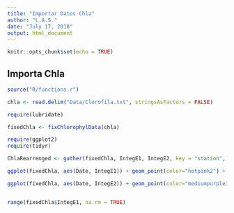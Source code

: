 ```yaml
---
title: "Importar Datos Chla"
author: "L.A.S."
date: "July 17, 2018"
output: html_document
---
```


```r
knitr::opts_chunk$set(echo = TRUE)
```

## Importa Chla

```r
source("R/functions.r")

chla <- read.delim("Data/Clorofila.txt", stringsAsFactors = FALSE)

require(lubridate)

fixedChla <- fixChlorophylData(chla)

require(ggplot2)
require(tidyr)

ChlaRearrenged <- gather(fixedChla, IntegE1, IntegE2, key = "station", value = "ChlaInteg")

ggplot(fixedChla, aes(Date, IntegE1)) + geom_point(color="hotpink2") + scale_y_log10() + theme_minimal()

ggplot(fixedChla, aes(Date, IntegE2)) + geom_point(color="mediumpurple3") + scale_y_log10() + theme_minimal()


range(fixedChla$IntegE1, na.rm = TRUE)





```
